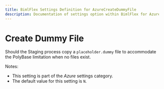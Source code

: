 ```yaml
---
title: BimlFlex Settings Definition for AzureCreateDummyFile
description: Documentation of settings option within BimlFlex for AzureCreateDummyFile
---
```

<head>
  <meta name="varigenceProduct" content="BimlFlex"></meta>
  <meta name="varigenceArticleType" content="Reference"></meta>
</head>

# Create Dummy File

Should the Staging process copy a `placeholder.dummy` file to accommodate the PolyBase limitation when no files exist.

Notes:

* This setting is part of the *Azure* settings category.
* The default value for this setting is `N`.
